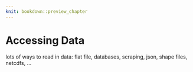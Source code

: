 ```yaml
---
knit: bookdown::preview_chapter
---
```


# Accessing Data

lots of ways to read  in data: flat file, databases, scraping, json, shape files, netcdfs,  ...


